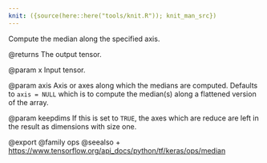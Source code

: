 ```yaml
---
knit: ({source(here::here("tools/knit.R")); knit_man_src})
---
```

Compute the median along the specified axis.

@returns
    The output tensor.

@param x
Input tensor.

@param axis
Axis or axes along which the medians are computed. Defaults to
`axis = NULL` which is to compute the median(s) along a flattened
version of the array.

@param keepdims
If this is set to `TRUE`, the axes which are reduce
are left in the result as dimensions with size one.

@export
@family ops
@seealso
+ <https://www.tensorflow.org/api_docs/python/tf/keras/ops/median>
